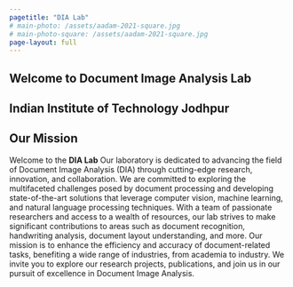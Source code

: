```yaml
---
pagetitle: "DIA Lab"
# main-photo: /assets/aadam-2021-square.jpg
# main-photo-square: /assets/aadam-2021-square.jpg
page-layout: full
---
```


::: {.hero}
# Welcome to Document Image Analysis Lab
## Indian Institute of Technology Jodhpur

## Our Mission

Welcome to the **DIA Lab** Our laboratory is dedicated to advancing the field of Document Image Analysis (DIA) through cutting-edge research, innovation, and collaboration. We are committed to exploring the multifaceted challenges posed by document processing and developing state-of-the-art solutions that leverage computer vision, machine learning, and natural language processing techniques. With a team of passionate researchers and access to a wealth of resources, our lab strives to make significant contributions to areas such as document recognition, handwriting analysis, document layout understanding, and more. Our mission is to enhance the efficiency and accuracy of document-related tasks, benefiting a wide range of industries, from academia to industry. We invite you to explore our research projects, publications, and join us in our pursuit of excellence in Document Image Analysis.
:::

